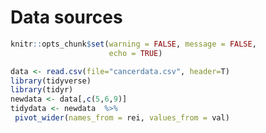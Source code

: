 # Data sources

```r
knitr::opts_chunk$set(warning = FALSE, message = FALSE,
                      echo = TRUE)
```
```r
data <- read.csv(file="cancerdata.csv", header=T)
library(tidyverse)
library(tidyr)
newdata <- data[,c(5,6,9)]
tidydata <- newdata  %>%  
 pivot_wider(names_from = rei, values_from = val)
```

